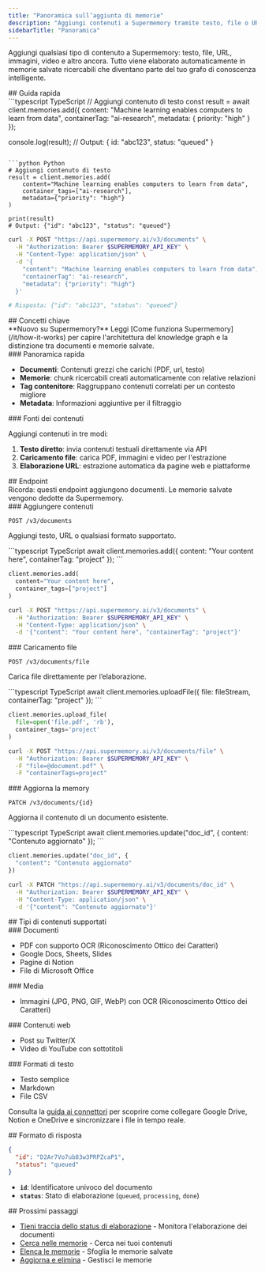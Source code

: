 ```yaml
---
title: "Panoramica sull’aggiunta di memorie"
description: "Aggiungi contenuti a Supermemory tramite testo, file o URL"
sidebarTitle: "Panoramica"
---
```


Aggiungi qualsiasi tipo di contenuto a Supermemory: testo, file, URL, immagini, video e altro ancora. Tutto viene elaborato automaticamente in memorie salvate ricercabili che diventano parte del tuo grafo di conoscenza intelligente.

<div id="quick-start">
  ## Guida rapida
</div>

<CodeGroup>
  ```typescript TypeScript
  // Aggiungi contenuto di testo
  const result = await client.memories.add({
    content: "Machine learning enables computers to learn from data",
    containerTag: "ai-research",
    metadata: { priority: "high" }
  });

  console.log(result);
  // Output: { id: "abc123", status: "queued" }
  ```

  ```python Python
  # Aggiungi contenuto di testo
  result = client.memories.add(
      content="Machine learning enables computers to learn from data",
      container_tags=["ai-research"],
      metadata={"priority": "high"}
  )

  print(result)
  # Output: {"id": "abc123", "status": "queued"}
  ```

  ```bash cURL
  curl -X POST "https://api.supermemory.ai/v3/documents" \
    -H "Authorization: Bearer $SUPERMEMORY_API_KEY" \
    -H "Content-Type: application/json" \
    -d '{
      "content": "Machine learning enables computers to learn from data",
      "containerTag": "ai-research",
      "metadata": {"priority": "high"}
    }'

  # Risposta: {"id": "abc123", "status": "queued"}
  ```
</CodeGroup>

<div id="key-concepts">
  ## Concetti chiave
</div>

<Note>
  **Nuovo su Supermemory?** Leggi [Come funziona Supermemory](/it/how-it-works) per capire l&#39;architettura del knowledge graph e la distinzione tra documenti e memorie salvate.
</Note>

<div id="quick-overview">
  ### Panoramica rapida
</div>

* **Documenti**: Contenuti grezzi che carichi (PDF, url, testo)
* **Memorie**: chunk ricercabili creati automaticamente con relative relazioni
* **Tag contenitore**: Raggruppano contenuti correlati per un contesto migliore
* **Metadata**: Informazioni aggiuntive per il filtraggio

<div id="content-sources">
  ### Fonti dei contenuti
</div>

Aggiungi contenuti in tre modi:

1. **Testo diretto**: invia contenuti testuali direttamente via API
2. **Caricamento file**: carica PDF, immagini e video per l&#39;estrazione
3. **Elaborazione URL**: estrazione automatica da pagine web e piattaforme

<div id="endpoints">
  ## Endpoint
</div>

<Warning>
  Ricorda: questi endpoint aggiungono documenti. Le memorie salvate vengono dedotte da Supermemory.
</Warning>

<div id="add-content">
  ### Aggiungere contenuti
</div>

`POST /v3/documents`

Aggiungi testo, URL o qualsiasi formato supportato.

<CodeGroup>
  ```typescript TypeScript
  await client.memories.add({
    content: "Your content here",
    containerTag: "project"
  });
  ```

  ```python Python
  client.memories.add(
    content="Your content here",
    container_tags=["project"]
  )
  ```

  ```bash cURL
  curl -X POST "https://api.supermemory.ai/v3/documents" \
    -H "Authorization: Bearer $SUPERMEMORY_API_KEY" \
    -H "Content-Type: application/json" \
    -d '{"content": "Your content here", "containerTag": "project"}'
  ```
</CodeGroup>

<div id="upload-file">
  ### Caricamento file
</div>

`POST /v3/documents/file`

Carica file direttamente per l’elaborazione.

<CodeGroup>
  ```typescript TypeScript
  await client.memories.uploadFile({
    file: fileStream,
    containerTag: "project"
  });
  ```

  ```python Python
  client.memories.upload_file(
    file=open('file.pdf', 'rb'),
    container_tags='project'
  )
  ```

  ```bash cURL
  curl -X POST "https://api.supermemory.ai/v3/documents/file" \
    -H "Authorization: Bearer $SUPERMEMORY_API_KEY" \
    -F "file=@document.pdf" \
    -F "containerTags=project"
  ```
</CodeGroup>

<div id="update-memory">
  ### Aggiorna la memory
</div>

`PATCH /v3/documents/{id}`

Aggiorna il contenuto di un documento esistente.

<CodeGroup>
  ```typescript TypeScript
  await client.memories.update("doc_id", {
    content: "Contenuto aggiornato"
  });
  ```

  ```python Python
  client.memories.update("doc_id", {
    "content": "Contenuto aggiornato"
  })
  ```

  ```bash cURL
  curl -X PATCH "https://api.supermemory.ai/v3/documents/doc_id" \
    -H "Authorization: Bearer $SUPERMEMORY_API_KEY" \
    -H "Content-Type: application/json" \
    -d '{"content": "Contenuto aggiornato"}'
  ```
</CodeGroup>

<div id="supported-content-types">
  ## Tipi di contenuti supportati
</div>

<div id="documents">
  ### Documenti
</div>

* PDF con supporto OCR (Riconoscimento Ottico dei Caratteri)
* Google Docs, Sheets, Slides
* Pagine di Notion
* File di Microsoft Office

<div id="media">
  ### Media
</div>

* Immagini (JPG, PNG, GIF, WebP) con OCR (Riconoscimento Ottico dei Caratteri)

<div id="web-content">
  ### Contenuti web
</div>

* Post su Twitter/X
* Video di YouTube con sottotitoli

<div id="text-formats">
  ### Formati di testo
</div>

* Testo semplice
* Markdown
* File CSV

<Note> Consulta la [guida ai connettori](/it/connectors/overview) per scoprire come collegare Google Drive, Notion e OneDrive e sincronizzare i file in tempo reale. </Note>

<div id="response-format">
  ## Formato di risposta
</div>

```json
{
  "id": "D2Ar7Vo7ub83w3PRPZcaP1",
  "status": "queued"
}
```

* **`id`**: Identificatore univoco del documento
* **`status`**: Stato di elaborazione (`queued`, `processing`, `done`)

<div id="next-steps">
  ## Prossimi passaggi
</div>

* [Tieni traccia dello status di elaborazione](/it/api/track-progress) - Monitora l&#39;elaborazione dei documenti
* [Cerca nelle memorie](/it/search/overview) - Cerca nei tuoi contenuti
* [Elenca le memorie](/it/list-memories/overview) - Sfoglia le memorie salvate
* [Aggiorna e elimina](/it/update-delete-memories/overview) - Gestisci le memorie
